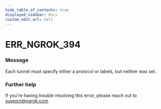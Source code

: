 ```yaml
---
hide_table_of_contents: true
displayed_sidebar: docs
custom_edit_url: null
---
```



# ERR_NGROK_394

### Message

Each tunnel must specify either a protocol or labels, but neither was set.

### Further help

If you're having trouble resolving this error, please reach out to [support@ngrok.com](mailto:support@ngrok.com?subject=Help%20with%20ERR_NGROK_394)

<ErrorDetails error="err_ngrok_394" />
